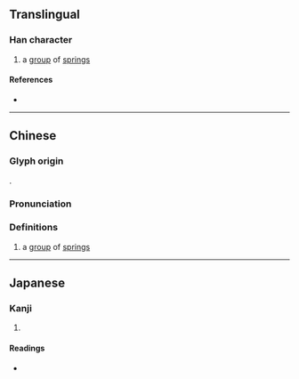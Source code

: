 {{character info/new}}
==Translingual==

===Han character===
{{Han char|rn=85|rad=水|as=23|sn=27|four=26232|canj=HEHEE|ids=⿱泉⿰泉泉}}

# a [[group]] of [[spring]]s

====References====
* {{Han ref|kx=0664.200|dkj=18834|dj=1073.090|hdz=31798.100|uh=7065|ud=28773|bh=F9A3|bd=63907}}

----

==Chinese==
{{zh-forms}}

===Glyph origin===
{{zh-etym-triple|泉|}}.

===Pronunciation===
{{zh-pron
|m=xún
|c=ceon4
|mc=y
|oc=y
|ma=
|cat=n
}}

===Definitions===
{{zh-hanzi}}

# a [[group]] of [[spring]]s

----

==Japanese==

===Kanji===
{{ja-kanji|grade=|rs=水23}}

# {{rfdef|ja|sort=水23}}

====Readings====
* {{ja-readings|on=[[しゅん]] (shun), [[じゅん]] (jun), [[せん]] (sen)|kun=[[たくさんのいずみ]] (takusannoizumi)}}